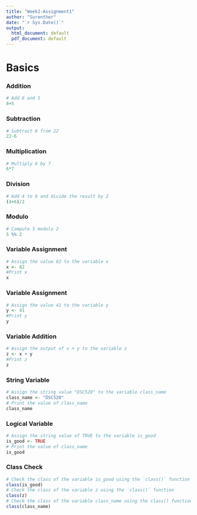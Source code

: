 ```yaml
---
title: "Week2-Assignment1"
author: "Surenther"
date: "`r Sys.Date()`"
output:
  html_document: default
  pdf_document: default
---
```

# Basics
### Addition
```r
# Add 8 and 5
8+5
```
### Subtraction
```r
# Subtract 6 from 22
22-6
```
### Multiplication
```r
# Multiply 6 by 7
6*7
```
### Division
```r
# Add 4 to 6 and divide the result by 2
(4+6)/2
```
### Modulo
```r
# Compute 5 modulo 2
5 %% 2
```

### Variable Assignment
```r
# Assign the value 82 to the variable x
x <- 82
#Print x
x
```
### Variable Assignment
```r
# Assign the value 41 to the variable y
y <- 41
#Print y
y
```

### Variable Addition
```r
# Assign the output of x + y to the variable z
z <- x + y
#Print z
z
```

### String Variable
```r
# Assign the string value "DSC520" to the variable class_name
class_name <- "DSC520"
# Print the value of class_name
class_name
```

### Logical Variable
```r
# Assign the string value of TRUE to the variable is_good
is_good <- TRUE
# Print the value of class_name
is_good
```

### Class Check
```r
# Check the class of the variable is_good using the `class()` function
class(is_good)
# Check the class of the variable z using the `class()` function
class(z)
# Check the class of the variable class_name using the class() function
class(class_name)
```



